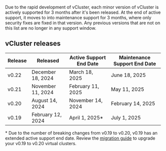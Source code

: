 Due to the rapid development of vCluster, each minor version of vCluster is actively supported for 3 months after it's been released. At the end of
active support, it moves to into maintenance support for 3 months, where only security fixes are fixed in that version. Any previous versions that are not on this list are no longer in any support window.

## vCluster releases

| Release | Released | Active Support End Date | Maintenance Support End Date |
|---|---|---|---|
| v0.22 | December 18, 2024 | March 18, 2025 | June 18, 2025 |
| v0.21 | November 11, 2024 | February 11, 2025 | May 11, 2025 |
| v0.20 | August 14, 2024 | November 14, 2024 | February 14, 2025 |
| v0.19 | February 12, 2024 | April 1, 2025* | July 1, 2025 |

\* Due to the number of breaking changes from v0.19 to v0.20, v0.19 has an extended active support end date. Review the [migration guide](/vcluster/reference/migrations/0-20-migration) to upgrade your v0.19 to v0.20 virtual clusters.
